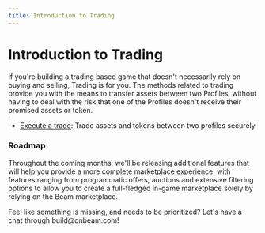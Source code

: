```yaml
---
title: Introduction to Trading
---
```



# Introduction to Trading

If you're building a trading based game that doesn't necessarily rely on buying and selling, Trading is for you. The methods related to trading provide you with the means to transfer assets between two Profiles, without having to deal with the risk that one of the Profiles doesn't receive their promised assets or token.

- [Execute a trade](/sdk/trading/execute-a-trade): Trade assets and tokens between two profiles securely

### Roadmap

Throughout the coming months, we'll be releasing additional features that will help you provide a more complete marketplace experience, with features ranging from programmatic offers, auctions and extensive filtering options to allow you to create a full-fledged in-game marketplace solely by relying on the Beam marketplace.

<Callout emoji="🛠️">
  Feel like something is missing, and needs to be prioritized? Let's have a chat through build@onbeam.com!
</Callout>
